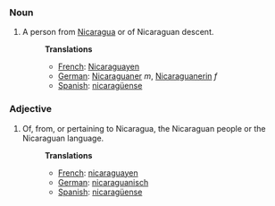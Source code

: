 ===Noun===
#A person from [[Nicaragua]] or of Nicaraguan descent.
#:'''Translations'''
#:*[[French]]: [[Nicaraguayen]]
#:*[[German]]: [[Nicaraguaner]] ''m'', [[Nicaraguanerin]] ''f''
#:*[[Spanish]]: [[nicaragüense]]

===Adjective===
#Of, from, or pertaining to Nicaragua, the Nicaraguan people or the Nicaraguan language.
#:'''Translations'''
#:*[[French]]: [[nicaraguayen]]
#:*[[German]]: [[nicaraguanisch]]
#:*[[Spanish]]: [[nicaragüense]]